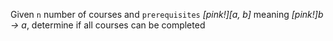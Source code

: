 Given `n` number of courses and `prerequisites` *[pink!][a, b]* meaning *[pink!]b → a*,     determine if all courses can be completed
